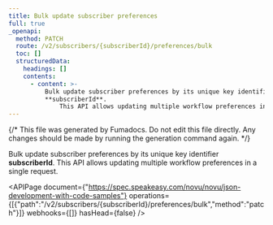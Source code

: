 ```yaml
---
title: Bulk update subscriber preferences
full: true
_openapi:
  method: PATCH
  route: /v2/subscribers/{subscriberId}/preferences/bulk
  toc: []
  structuredData:
    headings: []
    contents:
      - content: >-
          Bulk update subscriber preferences by its unique key identifier
          **subscriberId**. 
              This API allows updating multiple workflow preferences in a single request.
---
```


{/* This file was generated by Fumadocs. Do not edit this file directly. Any changes should be made by running the generation command again. */}

Bulk update subscriber preferences by its unique key identifier **subscriberId**. 
    This API allows updating multiple workflow preferences in a single request.

<APIPage document={"https://spec.speakeasy.com/novu/novu/json-development-with-code-samples"} operations={[{"path":"/v2/subscribers/{subscriberId}/preferences/bulk","method":"patch"}]} webhooks={[]} hasHead={false} />